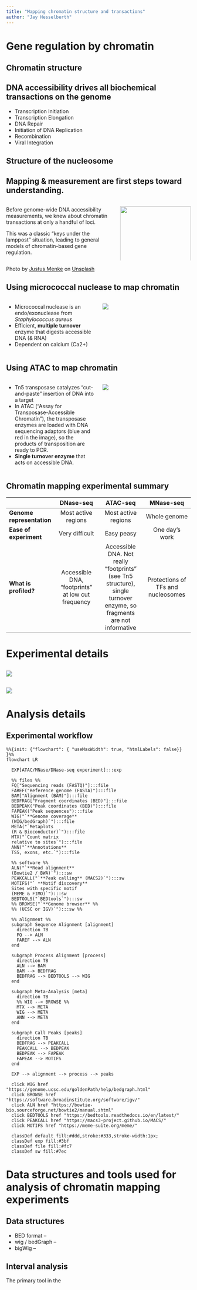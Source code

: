 ```yaml
---
title: "Mapping chromatin structure and transactions"
author: "Jay Hesselberth"
---
```


# Gene regulation by chromatin

## Chromatin structure

## DNA accessibility drives all biochemical transactions on the genome

-   Transcription Initiation
-   Transcription Elongation
-   DNA Repair
-   Initiation of DNA Replication
-   Recombination
-   Viral Integration

## Structure of the nucleosome

## Mapping & measurement are first steps toward understanding. {.smaller}

::: columns
::: {.column width="60%"}
Before genome-wide DNA accessibility measurements, we knew about chromatin transactions at only a handful of loci.

This was a classic "keys under the lamppost" situation, leading to general models of chromatin-based gene regulation.
:::

::: {.column width="40%"}
![](../img/block-dna/street-lamp.jpg){width="100%"}
:::
:::

::: aside
Photo by [Justus Menke](https://unsplash.com/@justusmenke?utm_source=unsplash&utm_medium=referral&utm_content=creditCopyText) on [Unsplash](https://unsplash.com/photos/PvQtCNm4teI?utm_source=unsplash&utm_medium=referral&utm_content=creditCopyText)
:::

## Using micrococcal nuclease to map chromatin {.smaller}

:::: {.columns}
::: {.column width="50%"}
-   Micrococcal nuclease is an endo/exonuclease from *Staphylococcus aureus*
-   Efficient, **multiple turnover** enzyme that digests accessible DNA (& RNA)
-   Dependent on calcium (Ca2+)
:::

::: {.column width="50%"}
![](../img/block-dna/mnase-overview.png){fig-align="center"}
:::
::::

## Using ATAC to map chromatin {.smaller}

:::: {.columns}
::: {.column width="50%"}
-   Tn5 transposase catalyzes "cut-and-paste" insertion of DNA into a target
-   In ATAC ("Assay for Transposase-Accessible Chromatin"), the transposase enzymes are loaded with DNA sequencing adaptors (blue and red in the image), so the products of transposition are ready to PCR.
-   **Single turnover enzyme** that acts on accessible DNA.
:::

::: {.column width="50%"}
![](../img/block-dna/atac-explain.png){fig-align="center"}
:::
::::

## **Chromatin mapping experimental summary** {.smaller}

|                           |                     DNase-seq                     |                                                       ATAC-seq                                                        |             MNase-seq              |
|------------------|:----------------:|:----------------:|:-----------------:|
| **Genome representation** |                Most active regions                |                                                  Most active regions                                                  |            Whole genome            |
| **Ease of experiment**    |                  Very difficult                   |                                                      Easy peasy                                                       |           One day's work           |
| **What is profiled?**     | Accessible DNA, "footprints" at low cut frequency | Accessible DNA. Not really "footprints" (see Tn5 structure), single turnover enzyme, so fragments are not informative | Protections of TFs and nucleosomes |

# Experimental details

## 

![](../img/block-dna/footprinting-exp-overview.png)

## 

![](../img/block-dna/atac-input-comparison.png)

# Analysis details

## Experimental workflow {.smaller}

```mermaid
%%{init: {"flowchart": { "useMaxWidth": true, "htmlLabels": false}} }%%
flowchart LR

  EXP[ATAC/MNase/DNase-seq experiment]:::exp
  
  %% files %%
  FQ["Sequencing reads (FASTQ)"]:::file
  FAREF("Reference genome (FASTA)"):::file
  BAM["Alignment (BAM)"]:::file 
  BEDFRAG["Fragment coordinates (BED)"]:::file
  BEDPEAK("Peak coordinates (BED)"):::file
  FAPEAK("Peak sequences"):::file
  WIG("`**Genome coverage**
  (WIG/bedGraph)`"):::file
  META("`Metaplots
  (R & Bioconductor)`"):::file
  MTX("`Count matrix
  relative to sites`"):::file
  ANN("`**Annotations**
  TSS, exons, etc.`"):::file
 
  %% software %% 
  ALN("`**Read alignment**
  (Bowtie2 / BWA)`"):::sw
  PEAKCALL("`**Peak calling** (MACS2)`"):::sw
  MOTIFS("` **Motif discovery**
  Sites with specific motif
  (MEME & FIMO)`"):::sw
  BEDTOOLS("`BEDtools`"):::sw
  %% BROWSE("`**Genome browser** %%
  %% (UCSC or IGV)`"):::sw %%
 
  %% alignment %% 
  subgraph Sequence Alignment [alignment]
    direction TB
    FQ --> ALN
    FAREF --> ALN
  end
  
  subgraph Process Alignment [process]
    direction TB
    ALN --> BAM
    BAM --> BEDFRAG
    BEDFRAG --> BEDTOOLS --> WIG
  end
  
  subgraph Meta-Analysis [meta]
    direction TB
    %% WIG --> BROWSE %%
    MTX --> META
    WIG --> META
    ANN --> META
  end
 
  subgraph Call Peaks [peaks]
    direction TB
    BEDFRAG --> PEAKCALL
    PEAKCALL --> BEDPEAK
    BEDPEAK --> FAPEAK
    FAPEAK --> MOTIFS 
  end

  EXP --> alignment --> process --> peaks 
  
  click WIG href "https://genome.ucsc.edu/goldenPath/help/bedgraph.html"
  click BROWSE href "https://software.broadinstitute.org/software/igv/"
  click ALN href "https://bowtie-bio.sourceforge.net/bowtie2/manual.shtml"
  click BEDTOOLS href "https://bedtools.readthedocs.io/en/latest/"
  click PEAKCALL href "https://macs3-project.github.io/MACS/"
  click MOTIFS href "https://meme-suite.org/meme/"
  
  classDef default fill:#ddd,stroke:#333,stroke-width:1px;
  classDef exp fill:#3bf
  classDef file fill:#fc7
  classDef sw fill:#7ec
```

# Data structures and tools used for analysis of chromatin mapping experiments

## Data structures

- BED format -- 
- wig / bedGraph --
- bigWig  --


## Interval analysis

The primary tool in the 